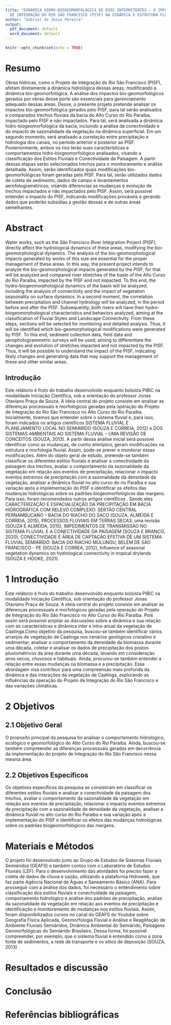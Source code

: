 ---
title: "DINÂMICA HIDRO-BIOGEOMORFOLÓGICA DE RIOS INTERMITENTES – O IMPACTO DO PROJETO
  DE INTEGRAÇÃO DO RIO SÃO FRANCISCO (PISF) NA DINÂMICA E ESTRUTURA FLUVIAL"
author: "Gabriel de Jesus Pereira"
output:
  pdf_document: default
  word_document: default
---

```{r setup, include=FALSE}
knitr::opts_chunk$set(echo = TRUE)
```

# Resumo

Obras hídricas, como o Projeto de Integração do Rio São Francisco (PISF), afetam diretamente a dinâmica hidrológica dessas áreas, modificando a dinâmica bio-geomorfológica. A análise dos impactos bio-geomorfológicos gerados por obras desse porte são essenciais para gerenciamento adequado dessas áreas. Desse, o presente projeto pretende analisar os impactos bio-geomorfológica gerados pelo PISF, para tal serão analisados e comparados trechos fluviais da bacia do Alto Curso do Rio Paraíba, impactado pelo PISF e não impactados. Para tal, será analisada a dinâmica hidro-biogeomorfológica da bacia, incluindo a análise da conectividade e do impacto de sazonalidade da vegetação na dinâmica superficial. Em um segundo momento, será analisado a correlação entre precipitação e hidrologia dos canais, no período anterior e posterior ao PISF. Posteriormente, ambos os rios terão suas características e comportamentos hidro-biogeomorfológico analisados, visando a classificação dos Estilos Fluviais e Conectividade da Paisagem. A partir dessas etapas serão selecionados trechos para o monitoramento e anãlise detalhada. Assim, serão identificados quais modificações bio-geomorfológicas foram geradas pelo PISF. Para tal, serão utilizados dados de coleta de sedimento, dados de campo e levantamentos aerofotogramétricos; visando diferencias as mudanças e evolução de trechos impactados e não impactados pelo PISF. Assim, será possível entender o impacto do PISF, indicando modificações prováveis e gerando dados que poderão subsidias a gestão dessas e de outras áreas semelhantes.

# Abstract

Water works, such as the São Francisco River Integration Project (PISF), directly affect the hydrological dynamics of these areas, modifying the bio-geomorphological dynamics. The analysis of the bio-geomorphological impacts generated by works of this size are essential for the proper management of these areas. In this way, the present project intends to analyze the bio-geomorphological impacts generated by the PISF, for that will be analyzed and compared river stretches of the basin of the Alto Curso do Rio Paraíba, impacted by the PISF and not impacted. To this end, the hydro-biogeomorphological dynamics of the basin will be analyzed, including the analysis of connectivity and the impact of vegetation seasonality on surface dynamics. In a second moment, the correlation between precipitation and channel hydrology will be analyzed, in the period before and after the PISF. Subsequently, both rivers will have their hydro-biogeomorphological characteristics and behaviors analyzed, aiming at the classification of Fluvial Styles and Landscape Connectivity. From these steps, sections will be selected for monitoring and detailed analysis. Thus, it will be identified which bio-geomorphological modifications were generated by PISF. To this end, sediment collection data, field data and aerophotogrammetric surveys will be used; aiming to differentiate the changes and evolution of stretches impacted and not impacted by the PISF. Thus, it will be possible to understand the impact of the PISF, indicating likely changes and generating data that may support the management of these and other similar areas.

## Introdução 

Este relátorio é fruto do trabalho desenvolvido enquanto bolsista PIBIC na modalidade Iniciação Científica, sob a orientação do professor Jonas Otaviano Praça de Souza. A ideia central do projeto consiste em analisar as diferenças processuais e morfológicos geradas pela operação do Projeto de Integração do Rio São Francisco no Alto Curso do Rio Paraíba. Inicialmente, tivemos que entender sobre o sistema fluvial e, para isso, foram indicados os artigos científicos SISTEMA FLUVIAL E PLANEJAMENTO LOCAL NO SEMIÁRIDO (SOUZA E CORREIA, 2012) e DOS SISTEMAS AMBIENTAIS AO SISTEMA FLUVIAL – UMA REVISÃO DE CONCEITOS (SOUZA, 2013). A partir dessa análise inicial será possível identificar como as mudanças, de cunho antrópico, geram modificações na estrutura e morfologia fluvial. Assim, pode-se prever e monitorar essas modificações. Além do objeto geral de estudo, pretende-se também classificar os diferentes estilos fluviais e analisar a conectividade da paisagem dos trechos, avaliar o comportamento da sazonalidade da vegetação em relação aos eventos de precipitação, relacionar o impacto eventos extremos de precipitação com a sazonalidade da densidade da vegetação, analisar a dinâmica fluvial no alto curso do rio Paraíba e sua variação após a implementação do PISF e identificar os efeitos das mudanças hidrológicas sobre os padrões biogeomorfológicos das margens. Para isso, foram recomendados outros artigos científicos . Sendo eles CARACTERIZAÇÃO E ESPACIALIZAÇÃO DA PRECIPITAÇÃO EM BACIA HIDROGRÁFICA COM RELEVO COMPLEXO: SERTÃO CENTRAL PERNAMBUCANO – BACIA DO RIACHO DO SACO (SOUZA, ALMEIDA E CORREIA, 2015), PROCESSOS FLUVIAIS EM TERRAS SECAS: uma revisão (SOUZA E ALMEIDA, 2015), IMPEDIMENTOS DE TRANSMISSÃO NO SISTEMA FLUVIAL E A CONECTIVIDADE DA PAISAGEM (SOUZA E BRANCO, 2020), CONECTIVIDADE E ÁREA DE CAPTAÇÃO EFETIVA DE UM SISTEMA FLUVIAL SEMIÁRIDO: BACIA DO RIACHO MULUNGU, BELÉM DE SÃO FRANCISCO - PE (SOUZA E CORREA, 2012), Influence of seasonal vegetation dynamics on hydrological connectivity in tropical drylands (SOUZA E HOOKE, 2021).

# 1 Introdução

Este relátorio é fruto do trabalho desenvolvido enquanto bolsista PIBIC na modalidade Iniciação Científica, sob orientação do professor Jonas Otaviano Praça de Souza. A ideia central do projeto consiste em analisar as diferenças processuais e morfológicos geradas pela operação do Projeto de Integração do Rio São Francisco no Alto Curso do Rio Paraíba. Pois assim será possível ampliar as discussões sobre a dinâmica e sua relação com as características e dinâmica inter e intra-anual da vegetação de Caatinga.Como objetivo da pesquisa, buscou-se também identificar vários arranjos de vegetação de Caatinga nos cenários geológicos cristalino e sedimentar, analisar o comportamento da densidade da biomassa durante uma década, coletar e analisar os dados de precipitação dos postos pluviométricos da área durante uma década, levando em consideração anos secos, chuvosos e habituais. Ainda, procurou-se também entender a relação entre essas mudanças na biomassa e a precipitação. Essa abordagem visa contribuir para uma compreensão mais profunda da dinâmica e das interações da vegetação de Caatinga, explorando as influências da operação do Projeto de Integração do Rio São Francisco e das variações climáticas.

# 2 Objetivos

## 2.1 Objetivo Geral

O propósito principal da pesquisa foi analisar o comportamento hidrológico, ecológico e geomorfológico do Alto Curso do Rio Paraíba. Ainda, buscou-se também compreender as diferenças processuais geradas em decorrência da implementação do projeto de Integração do Rio São Francisco nessa mesma área.

## 2.2 Objetivos Específicos

Os objetivos específicos da pesquisa se consistiram em classificar os diferentes estilos fluviais e analisar a conectividade  da paisagem dos trechos, avaliar o comportamento da sazonalidade da vegetação em relação aos eventos de precipitação, relacionar o impacto eventos extremos da precipitação com a sazonalidade da densidade da vegetação, analisar a dinâmica fluvial no alto curso do Rio Paraíba e sua variação após a implementação do PISF e identificar os efeitos das mudanças hidrológicas sobre os padrões biogeomorfológicos das margens.

# Materiais e Métodos

O projeto foi desenvolvido junto ao Grupo de Estudos de Sistemas Fluviais Semiáridos (GEAFS) e também contou com o Laboratório de Estudos Fluviais (LEF). Para o desenvolvimento das atividades foi preciso fazer a coleta de dados de chuva e vazão, utilizando a plataforma Hidroweb, que faz parte Agência Nacional de Águas e Saneamento Básico (ANA). Para prosseguir com a análise dos dados, foi necessário o entendimento sobre classificação dos estilos fluviais e conectividade da paisagem, comportamento hidrológico e análise dos padrões de precipitação, análise da sazonalidade da vegetação em relação aos eventos de precipitação e identificação e monitoramento de mudanças nos estilos fluviais. Assim, foram disponibilizados cursos no canal do GEAFS do Youtube sobre Geografia Física Aplicada, Geomorfologia Fluvial e Análise e Reagilitação de Ambiente Fluviais Semiáridos, Dinâmica Ambiental do Semiárido, Paisagens Geomorfológicas do Semiárido Brasileiro. Dessa forma, foi possível compreender, por exemplo, que o sistema fluvial é entendido como a zona fonte de sedimentos, a rede de transporte e os sítios de deposição (SOUZA, 2013)

# Resultados e discussão

# Conclusão

# Referências bibliográficas